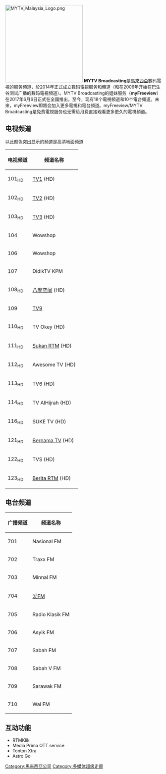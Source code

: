 
[[File:MYTV_Malaysia_Logo.png|250px]]
'''MYTV Broadcasting'''是[[馬來西亞|馬來西亞]]數码電視的服务頻道，於2014年正式成立數码電視服务和頻道（和在2006年开始在巴生谷测试广播的數码電視頻道）。MYTV Broadcasting的姐妹服务（'''myFreeview'''）在2017年6月6日正式在全國推出，至今，现有18个電視頻道和10个電台頻道。未來，myFreeview即將会加入更多電視和電台頻道。myFreeview/MYTV Broadcasting是免费電視服务也无需给月费直接观看更多更久的電視頻道。

==电视频道==  
{{colorbox|#faebd7}} 以此颜色突出显示的频道是高清地面频道

{|class="wikitable"
|-
!电视频道!!频道名称
|-style="background:#faebd7"
! 101<sub>HD</sub>
|[[TV1|TV1]] (HD) 
|-style="background:#faebd7"
! 102<sub>HD</sub>
|[[TV2|TV2]] (HD) 
|-style="background:#faebd7"
! 103<sub>HD</sub>
|[[TV3_(馬來西亞)|TV3]] (HD) 
|-
! 104
|Wowshop 
|-
! 106
|Wowshop
|-
! 107
| DidikTV KPM 
|-style="background:#faebd7"
! 108<sub>HD</sub>
|[[八度空间_(电视台)|八度空间]] (HD)
|-
! 109
|[[TV9_(马来西亚)|TV9]]
|-style="background:#faebd7"
! 110<sub>HD</sub>
|TV Okey (HD)
|-style="background:#faebd7"
! 111<sub>HD</sub>
|[[Sukan_RTM|Sukan RTM]] (HD)
|-style="background:#faebd7"
! 112<sub>HD</sub>
|Awesome TV (HD)
|-style="background:#faebd7"
! 113<sub>HD</sub> 
|TV6 (HD)
|-style="background:#faebd7"
! 114<sub>HD</sub>
|TV AlHijrah (HD) 
|-style="background:#faebd7"
! 116<sub>HD</sub>
|SUKE TV (HD) 
|-style="background:#faebd7"
! 121<sub>HD</sub>
|[[马新社电视|Bernama TV]] (HD) 
|-style="background:#faebd7"
! 122<sub>HD</sub>
|TVS (HD)
|-style="background:#faebd7"
! 123<sub>HD</sub>
|[[Berita_RTM|Berita RTM]] (HD)
|}

==电台频道==
{|class="wikitable"
|-
!广播频道!!频道名称
|-
! 701
|Nasional FM 
|-
! 702
|Traxx FM
|-
! 703
|Minnal FM
|-
! 704
|[[Ai_FM|爱FM]]
|-
! 705
|Radio Klasik FM
|-
! 706
|Asyik FM
|-
! 707
|Sabah FM
|-
! 708
|Sabah V FM
|-
! 709
|Sarawak FM
|-
! 710
|Wai FM
|}

==互动功能==
* RTMKlik 
* Media Prima OTT service
* Tonton Xtra
* Astro Go 


{{多媒体超级走廊}}

[[Category:馬來西亞公司|Category:馬來西亞公司]]
[[Category:多媒体超级走廊|Category:多媒体超级走廊]]
